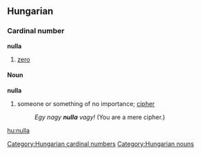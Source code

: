 ==Hungarian==
===Cardinal number===
'''nulla'''
# [[zero]]

====Noun====
'''nulla'''
# someone or something of no importance; [[cipher]]
#: ''Egy nagy '''nulla''' vagy!'' (You are a mere cipher.)

[[Category:Hungarian cardinal numbers]]
[[Category:Hungarian nouns]]
[[hu:nulla]]